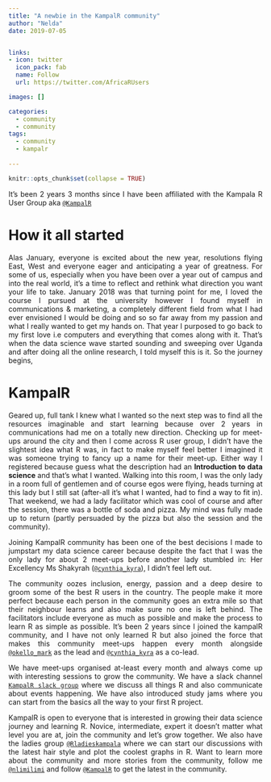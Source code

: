 ```yaml
---
title: "A newbie in the KampalR community"
author: "Nelda"
date: 2019-07-05


links:
- icon: twitter
  icon_pack: fab
  name: Follow
  url: https://twitter.com/AfricaRUsers

images: []

categories:
  - community
  - community
tags:
  - community
  - kampalr
  
---
```


```r
knitr::opts_chunk$set(collapse = TRUE)
```

It’s been 2 years 3 months since I have been affiliated with the Kampala R User Group aka [`@KampalR`](https://twitter.com/kampalR?s=17)

# How it all started

Alas January, everyone is excited about the new year, resolutions flying East, West and everyone eager and anticipating a year of greatness. For some of us, especially when you have been over a year out of campus and into the real world, it’s a time to reflect and rethink what direction you want your life to take.
January 2018 was that turning point for me, I loved the course I pursued at the university however I found myself in communications & marketing, a completely different field from what I had ever envisioned I would be doing and so so far away from my passion and what I really wanted to get my hands on. 
That year I purposed to go back to my first love i.e computers and everything that comes along with it. That’s when the data science wave started sounding and sweeping over Uganda and after doing all the online research, I told myself this is it.
So the journey begins,
 <style>
body {text-align: justify}
</style>
# KampalR

Geared up, full tank I knew what I wanted so the next step was to find all the resources imaginable and start learning because over 2 years in communications had me on a totally new direction.
Checking up for meet-ups around the city and then I come across R user group, I didn’t have the slightest idea what R was, in fact to make myself feel better I imagined it was someone trying to fancy up a name for their meet-up. 
Either way I registered because guess what the description had an **Introduction to data science** and that’s what I wanted.
Walking into this room, I was the only lady in a room full of gentlemen and of course egos were flying, heads turning at this lady but I still sat (after-all it’s what I wanted, had to find a way to fit in). 
That weekend, we had a lady facilitator which was cool of course and after the session, there was a bottle of soda and pizza. My mind was fully made up to return (partly persuaded by the pizza but also the session and the community). 

Joining KampalR community has been one of the best decisions I made to jumpstart my data science 
career because despite the fact that I was the only lady for about 2 meet-ups before another lady 
stumbled in: Her Excellency Ms Shakyrah ([`@cynthia_kyra`](https://twitter.com/cynthia_kyra?s=17)), I didn’t feel left out.

The community oozes inclusion, energy, passion and a deep desire to groom some of the best R users in the country. The people make it more perfect because each person in the community goes an extra mile so that their neighbour learns and also make sure no one is left behind. 
The facilitators include everyone as much as possible and make the process to learn R as simple as possible.
It’s been 2 years since I joined the kampalR community, and I have not only learned R but also joined the force that makes this community meet-ups happen every month alongside [`@okello_mark`](https://twitter.com/okello_mark?s=17) as the lead and [`@cynthia_kyra`](https://twitter.com/cynthia_kyra?s=17) as a co-lead.

We have meet-ups organised at-least every month and always come up with interesting sessions to grow the community. 
We have a slack channel [`KampalR slack group`](http://kampalr.slack.com/) where we discuss all things R and also communicate about events happening. 
We have also introduced study jams where you can start from the basics all the way to your first R project.

KampalR is open to everyone that is interested in growing their data science journey and learning R. Novice, intermediate, expert it doesn’t matter what level you are at, join the community and let’s grow together.
We also have the ladies group [`@Rladieskampala`](https://twitter.com/Rladieskampala?s=17) where we can start our discussions with the latest hair style and plot the coolest graphs in R.
Want to learn more about the community and more stories from the community, follow me [`@nlimilimi`](http://twitter.com/nlimilimi) and follow [`@KampalR`](https://twitter.com/kampalR) to get the latest in the community.
